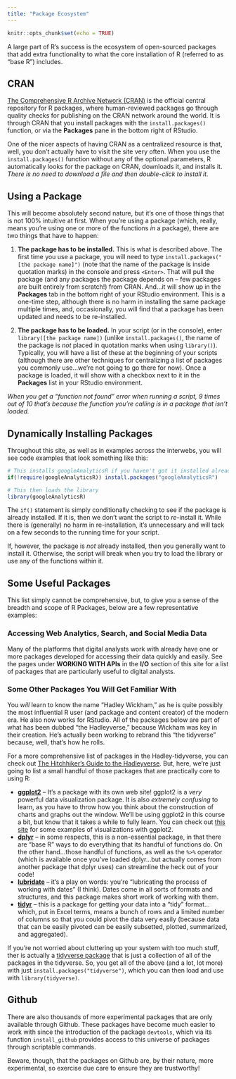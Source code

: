 ```yaml
---
title: "Package Ecosystem"
---
```


```r
knitr::opts_chunk$set(echo = TRUE)
```

A large part of R's success is the ecosystem of open-sourced packages that add extra functionality to what the core installation of R (referred to as "base R") includes.

## CRAN

[The Comprehensive R Archive Network (CRAN)](https://cran.r-project.org/) is the official central repository for R packages, where human-reviewed packages go through quality checks for publishing on the CRAN network around the world. It is through CRAN that you install packages with the `install.packages()` function, or via the **Packages** pane in the bottom right of RStudio.

One of the nicer aspects of having CRAN as a centralized resource is that, well, you don't actually have to visit the site very often. When you use the `install.packages()` function without any of the optional parameters, R automatically looks for the package on CRAN, downloads it, and installs it. _There is no need to download a file and then double-click to install it._

## Using a Package

This will become absolutely second nature, but it's one of those things that is not 100% intuitive at first. When you're using a package (which, really, means you're using one or more of the functions _in_ a package), there are two things that have to happen:

1. **The package has to be installed.** This is what is described above. The first time you use a package, you will need to type `install.packages("[the package name]")` (note that the name of the package is inside quotation marks) in the console and press `<Enter>`. That will pull the package (and any packages the package depends on -- few packages are built entirely from scratch!) from CRAN. And...it will show up in the **Packages** tab in the bottom right of your RStudio environment. This is a one-time step, although there is no harm in installing the same package multiple times, and, occasionally, you will find that a package has been updated and needs to be re-installed.

2. **The package has to be loaded.** In your script (or in the console), enter `library([the package name])` (unlike `install.packages()`, the name of the package is _not_ placed in quotation marks when using `library()`). Typically, you will have a list of these at the beginning of your scripts (although there are other techniques for centralizing a list of packages you commonly use...we're not going to go there for now). Once a package is loaded, it will show with a checkbox next to it in the **Packages** list in your RStudio environment.

_When you get a "function not found" error when running a script, 9 times out of 10 that's because the function you're calling is in a package that isn't loaded._

## Dynamically Installing Packages

Throughout this site, as well as in examples across the interwebs, you will see code examples that look something like this:

```r
# This installs googleAnalyticsR if you haven't got it installed already
if(!require(googleAnalyticsR)) install.packages("googleAnalyticsR")

# This then loads the library
library(googleAnalyticsR)
```

The `if()` statement is simply conditionally checking to see if the package is already installed. If it is, then we don't want the script to _re_-install it. While there is (generally) no harm in re-installation, it's unnecessary and will tack on a few seconds to the running time for your script. 

If, however, the package is _not_ already installed, then you generally want to install it. Otherwise, the script will break when you try to load the library or use any of the functions within it.

## Some Useful Packages

This list simply cannot be comprehensive, but, to give you a sense of the breadth and scope of R Packages, below are a few representative examples:

### Accessing Web Analytics, Search, and Social Media Data

Many of the platforms that digital analysts work with already have one or more packages developed for accessing their data quickly and easily. See the pages under **WORKING WITH APIs** in the **I/O** section of this site for a list of packages that are particularly useful to digital analysts.

### Some Other Packages You Will Get Familiar With
You _will_ learn to know the name "Hadley Wickham," as he is quite possibly the most influential R user (and package and content creator) of the modern era. He also now works for RStudio. All of the packages below are part of what has been dubbed "the Hadleyverse," because Wickham was key in their creation. He's actually been working to rebrand this "the tidyverse" because, well, that's how he rolls.

For a more comprehensive list of packages in the Hadley-tidyverse, you can check out [The Hitchhiker's Guide to the Hadleyverse](http://adolfoalvarez.cl/the-hitchhikers-guide-to-the-hadleyverse/). But, here, we're just going to list a small handful of those packages that are practically core to using R:

* **[ggplot2](http://ggplot2.org/)** -- It's a package with its own web site! ggplot2 is a _very_ powerful data visualization package. It is also _extremely confusing_ to learn, as you have to throw how you think about the construction of charts and graphs out the window. We'll be using ggplot2 in this course a bit, but know that it takes a while to fully learn. You can check out [this site](http://www.r-graph-gallery.com/portfolio/ggplot2-package/) for some examples of visualizations with ggplot2.
* **[dplyr](https://www.r-bloggers.com/data-manipulation-with-dplyr/)** -- in some respects, this is a non-essential package, in that there are "base R" ways to do everything that its handful of functions do. On the other hand...those handful of functions, as well as the `%>%` operator (which is available once you've loaded dplyr...but actually comes from another package that dplyr uses) can streamline the heck out of your code!
* **[lubridate](https://rpubs.com/davoodastaraky/lubridate)** -- it's a play on words:  you're "lubricating the process of working with dates" (I think). Dates come in all sorts of formats and structures, and this package makes short work of working with them.
* **[tidyr](https://blog.rstudio.org/2014/07/22/introducing-tidyr/)** -- this is a package for getting your data into a "tidy" format...which, put in Excel terms, means a bunch of rows and a limited number of columns so that you could pivot the data very easily (because data that can be easily pivoted can be easily subsetted, plotted, summarized, and aggregated).

If you're not worried about cluttering up your system with too much stuff, ther is actually a [tidyverse package](http://tidyverse.org/) that is just a collection of all of the packages in the tidyverse. So, you get all of the above (and a lot, lot more) with just `install.packages("tidyverse")`, which you can then load and use with `library(tidyverse)`.

## Github

There are also thousands of more experimental packages that are only available through Github. These packages have become much easier to work with since the introduction of the package `devtools`, which via its function `install_github` provides access to this universe of packages through scriptable commands.

Beware, though, that the packages on Github are, by their nature, more experimental, so exercise due care to ensure they are trustworthy!



